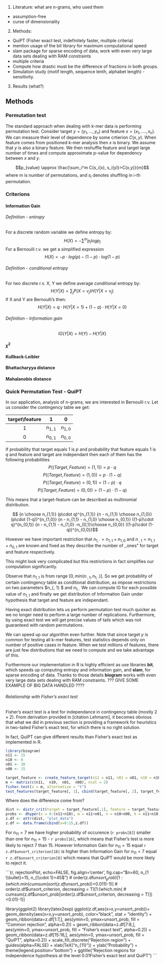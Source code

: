 1. Literature: what are n-grams, who used them
 - assumption-free
 - curse of dimensionality

2. Methods:
 - QuiPT (Fisher exact test, indefinitely faster, multiple criteria)
 - mention usage of the bit library for maximum computational speed
 - slam package for sparse encoding of data, work with even very large data sets dealing with RAM constraints
 - multiple criteria
 - Compute how drastic must be the difference of fractions in both groups.  
 - Simulation study (motif length, sequence lenth, alphabet length) - sensitivity.
3. Results (what?)


## Methods

### Permutation test

The standard approach when dealing with k-mer data is performing permutation
test. Consider target $y=(y_1, ..., y_n)$ and feature $x=(x_1, ...., x_n)$.
We can measure their level of dependence by some crtierion $C(x,y)$.
When feature comes from positioned k-mer analysis then $x$ is binary.
We assume that $y$ is also a binary feature.
We then reshuffle feature and target large number of times and compute
approximate p-value for dependency between $x$ and $y$.

$$p_{value} \approx \frac{\sum_i^m C(s_i(x), s_i(y))>C(x,y)}{m}$$
where m is number of permutations, and $s_i$ denotes shuffling in i-th
permutation.

### Criterions

#### Information Gain

###### Definition - entropy
For a discrete random variable we define entropy by:
$$H(X) = - \sum^m p_j log p_j$$
For a Bernoulli r.v. we get a simplified expression
$$H(X) = -p \cdot log(p) - (1-p) \cdot log(1-p)$$

###### Definition -  conditional entropy
For two discrete r.v. X, Y we define average conditional entropy by:
$$H(Y|X) = \sum_j P(X=v_j) H(Y|X=v_j)$$
If X and Y are Bernoulli's then:
$$H(Y|X) = q \cdot H(Y|X=1) + (1-q) \cdot H(Y|X=0)$$

###### Definition - Information gain
$$IG(Y|X) = H(Y) - H(Y|X)$$


#### $\chi^2$

#### Kullback-Leibler

#### Bhattacharyya distance

#### Mahalanobis distance

### Quick Permutation Test - QuiPT

In our application, analysis of n-grams, we are interested in Bernoulli r.v.
Let us consider the contingency table we get:

| target\\feature | 1 | 0 |
|:---:|:---:|:---:|
| 1 | $n_{1,1}$ | $n_{1,0}$ |
| 0 | $n_{0,1}$ | $n_{0,0}$ |


If probability that target equals 1 is $p$ and probability that feature equals
1 is $q$ and feature and target are independant then each of them has the
following probabilities
$$P((Target, Feature) = (1,1)) = p \cdot q$$
$$P((Target, Feature) = (1,0)) = p \cdot (1-q)$$
$$P((Target, Feature) = (0,1)) = (1-p) \cdot q$$
$$P((Target, Feature) = (0,0)) = (1-p) \cdot (1-q)$$

This means that a target-feature can be described as multinomial distribution.

$$ {n \choose n_{1,1}} (p\cdot q)^{n_{1,1}}
{n - n_{1,1} \choose n_{1,0}} (p\cdot (1-q))^{n_{1,0}}
{n - n_{1,1} - n_{1,0} \choose n_{0,1}} ((1-p)\cdot q)^{n_{0,1}}
{n - n_{1,1} - n_{1,0} -n_{0,1}\choose n_{0,0}} ((1-p)\cdot (1-q))^{n_{0,0}}$$

However we have important restriction that $n_{1,\cdot} = n_{1,1} + n_{1,0}$ and
$n_{\cdot, 1} = n_{1,1} + n_{0,1}$ are known and fixed as they describe the number
of ,,ones" for target and feature respectively.

This might look very complicated but this restrictions in fact simplifies
our computation significantly.

Observe that $n_{1,1}$ is from range $[0,min(n_{\cdot, 1}, n_{1, \cdot})]$.
So we get probability of certain contingency table as conditional distribution,
as impose restrictions on two parameters $n_{\cdot, 1} $ and $n_{1, \cdot}$
We can compute IG for each possible value of $n_{1,1}$ and finally we get
distribution of Information Gain under hypothesis that target and feature
are independant.

Having exact distribution lets us perform permutation test much quicker as we
no longer need to perform a large number of replications. Furthermore, by using
exact test we will get precise values of tails which was not guaranteed with
random permutations.

We can speed up our algorithm even further. Note that
since target $y$ is common for testing all k-mer features, test statistics depends only on
number of positive cases in feature. When we test millions of features, there are just few distributions
that we need to compute and we take advantage of this.

Furthermore our implementation in R is highly efficient as use libraries **bit**, which speeds up
computing entropy and information gain, and **slam**, for sparse encoding of data. 
Thanks to those details **biogram** works with even very large data sets dealing with RAM constraints.
??? GIVE SOME EXAMPLE OF BIG DATA HANDLED ????
 
###### Relationship with Fisher's exact test

Fisher's exact test is a test for independance in contingency table (mostly $2\times 2$).
From derivation provided in [citation Lehmann], it becomes obvious that what we did in previous section is
providing a framework for heuristics in two-tailed Fisher's exact test, for which there is no
right solution.

In fact, QuiPT can give different results than Fisher's exact test as implemented in R.

```r
library(biogram)
n11 <- 15
n10 <- 0
n01 <- 30
n00 <- 15

target_feature <- create_feature_target(n11 = n11, n01 = n01, n10 = n10, n00 = n00)
m <- matrix(c(n11,  n10,  n01,  n00), ncol = 2)
fisher.test(x = m, alternative = "t")
test_features(target_feature[, 1], cbind(target_feature[, 2], target_feature[, 2]))
```

Where does the difference come from?

```r
dist <- distr_crit(target = target_feature[,1], feature = target_feature[,2])
probs <- dhyper(x = 0:(n11+n10), m = n11+n01, n = n10+n00, k = n11+n10)
z.df <- attr(dist, "plot_data")
z.df <- data.frame(cbind(x=0:15,z.df))
```

For $n_{11}=7$ we have higher probability of occurence (`r probs[8]`) smaller than one for $n_{11}=15$ - `r probs[16]`,
which means that Fisher's test is more likely to reject 7 than 15.
However Information Gain for  $n_{11}=15$ equal `r z.df$unsort_criterion[16]` is higher
than Information Gain for  $n_{11}=7$ equal `r z.df$unsort_criterion[8]` which means that QuiPT would be more
likely to reject it.

```{r, rejectionPlot, echo=FALSE, fig.align='center', fig.cap="$n=60, n_{1 \\bullet}=15, n_{\\cdot 1}=45$"}
# order(z.df$unsort_prob)[1:(which.min(cumsum(sort(z.df$unsort_prob))<0.011)-1)]
# order(z.df$unsort_criterion, decreasing = T)[1:(which.min(
#   cumsum(z.df$unsort_prob[order(z.df$unsort_criterion, decreasing = T)])<0.01)-1)]

library(ggplot2)
library(latex2exp)
ggplot(z.df,aes(x=x,y=unsort_prob))+
  geom_density(aes(x=x,y=unsort_prob), color="black", stat = "identity") +
  geom_ribbon(data=z.df[1:7,], aes(ymin=0, ymax=unsort_prob, fill = "Common rejection", alpha=0.2)) +
  geom_ribbon(data=z.df[7:8,], aes(ymin=0, ymax=unsort_prob, fill = "Fisher's exact test", alpha=0.2)) +
  geom_ribbon(data=z.df[15:16,], aes(ymin=0, ymax=unsort_prob, fill = "QuiPT", alpha=0.2)) +
  scale_fill_discrete("Rejection region") + guides(alpha=FALSE) +
  xlab(TeX("n_{11}")) + ylab("Probability") +
  theme(legend.position="bottom") +
  ggtitle("Rejection regions for independence hypothesis at the level 0.01\nfor Fisher's exact test and QuiPT")
```

